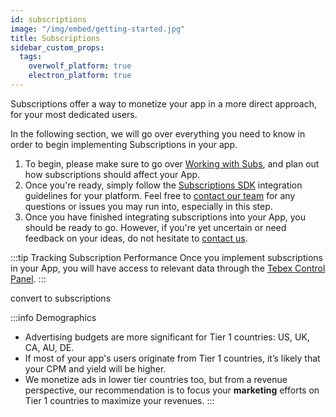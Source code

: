 ```yaml
---
id: subscriptions
image: "/img/embed/getting-started.jpg"
title: Subscriptions
sidebar_custom_props:
  tags:
    overwolf_platform: true
    electron_platform: true
---
```


Subscriptions offer a way to monetize your app in a more direct approach, for your most dedicated users.

In the following section, we will go over everything you need to know in order to begin implementing Subscriptions in your app.

<SkipMe type="todo">

1. To begin, please make sure to go over [Working with Subs](subscriptions/working-with-subscriptions), and plan out how subscriptions should affect your App.
2. Once you're ready, simply follow the [Subscriptions SDK](subscriptions/subscriptions-api) integration guidelines for your platform. Feel free to [contact our team][contact-us]
for any questions or issues you may run into, especially in this step.
3. Once you have finished integrating subscriptions into your App, you should be ready to go. However, if you're yet uncertain or need feedback on your ideas, do not hesitate to [contact us][contact-us].

</SkipMe>

:::tip Tracking Subscription Performance
Once you implement subscriptions in your App, you will have access to relevant data through the [Tebex Control Panel](https://creator.tebex.io/dashboard).
:::

<SkipMe type="TODO">

convert to subscriptions

:::info Demographics
* Advertising budgets are more significant for Tier 1 countries: US, UK, CA, AU, DE.
* If most of your app's users originate from Tier 1 countries, it’s likely that your CPM and yield will be higher.
* We monetize ads in lower tier countries too, but from a revenue perspective, 
our recommendation is to focus your **marketing** efforts on Tier 1 countries to maximize your revenues.
:::

</SkipMe>

[contact-us]: /support/contact-us